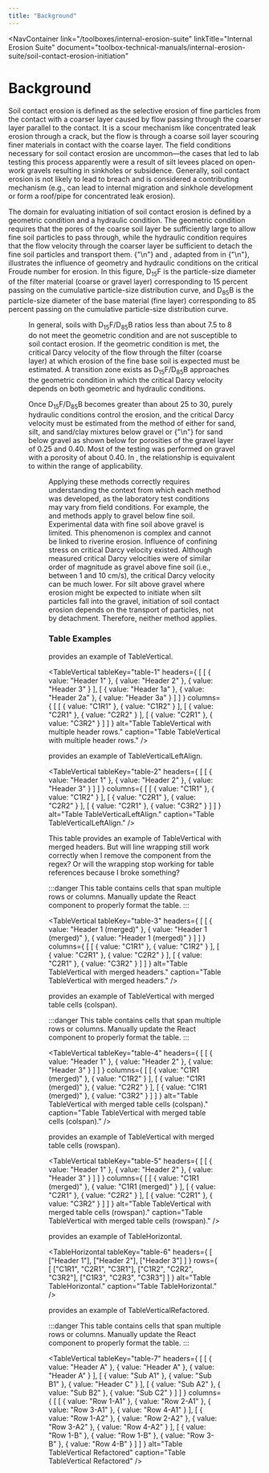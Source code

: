 ```yaml
---
title: "Background"
---
```



<NavContainer 
  link="/toolboxes/internal-erosion-suite"
  linkTitle="Internal Erosion Suite"
  document="toolbox-technical-manuals/internal-erosion-suite/soil-contact-erosion-initiation"
></NavContainer>

# Background

Soil contact erosion is defined as the selective erosion of fine particles from the contact with a coarser layer caused by flow passing through the
coarser layer parallel to the contact. It is a scour mechanism like concentrated leak erosion through a crack, but the flow is through a coarse soil
layer scouring finer materials in contact with the coarse layer. The field conditions necessary for soil contact erosion are uncommon—the cases that
led to lab testing this process apparently were a result of silt levees placed on open-work gravels resulting in sinkholes or subsidence. Generally,
soil contact erosion is not likely to lead to breach and is considered a contributing mechanism (e.g., can lead to internal migration and sinkhole
development or form a roof/pipe for concentrated leak erosion).

The domain for evaluating initiation of soil contact erosion is defined by a geometric condition and a hydraulic condition. The geometric condition
requires that the pores of the coarse soil layer be sufficiently large to allow fine soil particles to pass through, while the hydraulic condition
requires that the flow velocity through the coarser layer be sufficient to detach the fine soil particles and transport them.
{"\n"}<FigReference figKey="figure-8" /> and <TableReference tableKey="table-3" />, adapted from <Citation citationKey="Brauns1985" /> in
{"\n"}<Citation citationKey="Robbins2018" />, illustrates the influence of geometry and hydraulic conditions on the critical Froude number for
erosion. In this figure, D<sub>15</sub>F is the particle-size diameter of the filter material (coarse or gravel layer) corresponding to 15 percent
passing on the cumulative particle-size distribution curve, and D<sub>85</sub>B is the particle-size diameter of the base material (fine layer)
corresponding to 85 percent passing on the cumulative particle-size distribution curve.

<Figure
  figKey="figure-8"
  src="figures\toolbox-technical-manuals\internal-erosion-suite\soil-contact-erosion-initiation/v1.0/figure8.png"
  alt="Influence of geometric and hydraulic conditions on critical Froude number for erosion (adapted from Brauns 1985)."
  caption="Influence of geometric and hydraulic conditions on critical Froude number for erosion (adapted from Brauns 1985)."
/>

In general, soils with D<sub>15</sub>F/D<sub>85</sub>B ratios less than about 7.5 to 8 do not meet the geometric condition and are not susceptible to
soil contact erosion. If the geometric condition is met, the critical Darcy velocity of the flow through the filter (coarse layer) at which erosion of
the fine base soil is expected must be estimated. A transition zone exists as D<sub>15</sub>F/D<sub>85</sub>B approaches the geometric condition in
which the critical Darcy velocity depends on both geometric and hydraulic conditions.

Once D<sub>15</sub>F/D<sub>85</sub>B becomes greater than about 25 to 30, purely hydraulic conditions control the erosion, and the critical Darcy
velocity must be estimated from the method of either <Citation citationKey="Guidoux2010" /> for sand, silt, and sand/clay mixtures below gravel or
{"\n"}<Citation citationKey="Brauns1985" /> for sand below gravel as shown below for porosities of the gravel layer of 0.25 and 0.40. Most of the
testing was performed on gravel with a porosity of about 0.40. In <FigReference figKey="figure-9" />, the <Citation citationKey="Brauns1985" />
relationship is equivalent to <Citation citationKey="Guidoux2010" /> within the range of applicability.

<Figure
  figKey="figure-9"
  src="figures\toolbox-technical-manuals\internal-erosion-suite\soil-contact-erosion-initiation/v1.0/figure9.png"
  alt="Critical Darcy velocity for initiation of soil contact erosion."
  caption="Critical Darcy velocity for initiation of soil contact erosion."
/>

Applying these methods correctly requires understanding the context from which each method was developed, as the laboratory test conditions may vary
from field conditions. For example, the <Citation citationKey="Guidoux2010" /> and <Citation citationKey="Brauns1985" /> methods apply to gravel
below fine soil. Experimental data with fine soil above gravel is limited. This phenomenon is complex and cannot be linked to riverine erosion.
Influence of confining stress on critical Darcy velocity existed. Although measured critical Darcy velocities were of similar order of magnitude as
gravel above fine soil (i.e., between 1 and 10 cm/s), the critical Darcy velocity can be much lower. For silt above gravel where erosion might be
expected to initiate when silt particles fall into the gravel, initiation of soil contact erosion depends on the transport of particles, not by
detachment. Therefore, neither method applies.

### Table Examples

<TableReference tableKey="table-1" /> provides an example of TableVertical.

<TableVertical
  tableKey="table-1"
  headers={
[
    [
      { value: "Header 1" },
      { value: "Header 2" },
      { value: "Header 3" }
    ],
    [
      { value: "Header 1a" },
      { value: "Header 2a" },
      { value: "Header 3a" }
    ]
  ]
  }
  columns={
[
    [
      { value: "C1R1" },
      { value: "C1R2" }
    ],
    [
      { value: "C2R1" },
      { value: "C2R2" }
    ],
    [
      { value: "C2R1" },
      { value: "C3R2" }
    ]
  ]
  }
  alt="Table TableVertical with multiple header rows."
  caption="Table TableVertical with multiple header rows."
/>

<TableReference tableKey="table-2" /> provides an example of TableVerticalLeftAlign.

<TableVertical
  tableKey="table-2"
  headers={
[
    [
      { value: "Header 1" },
      { value: "Header 2" },
      { value: "Header 3" }
    ]
  ]
  }
  columns={
[
    [
      { value: "C1R1" },
      { value: "C1R2" }
    ],
    [
      { value: "C2R1" },
      { value: "C2R2" }
    ],
    [
      { value: "C2R1" },
      { value: "C3R2" }
    ]
  ]
  }
  alt="Table TableVerticalLeftAlign."
  caption="Table TableVerticalLeftAlign."
/>

This table <TableReference tableKey="table-3" /> provides an example of TableVertical with merged headers. But will line wrapping still work
correctly when I remove the component from the regex? Or will the wrapping stop working for table references because I broke something?

:::danger
This table contains cells that span multiple rows or columns. Manually update the React component to properly format the table.
:::

<TableVertical
  tableKey="table-3"
  headers={
[
    [
      { value: "Header 1 (merged)" },
      { value: "Header 1 (merged)" },
      { value: "Header 1 (merged)" }
    ]
  ]
  }
  columns={
[
    [
      { value: "C1R1" },
      { value: "C1R2" }
    ],
    [
      { value: "C2R1" },
      { value: "C2R2" }
    ],
    [
      { value: "C2R1" },
      { value: "C3R2" }
    ]
  ]
  }
  alt="Table TableVertical with merged headers."
  caption="Table TableVertical with merged headers."
/>

<TableReference tableKey="table-4" /> provides an example of TableVertical with merged table cells (colspan).

:::danger
This table contains cells that span multiple rows or columns. Manually update the React component to properly format the table.
:::

<TableVertical
  tableKey="table-4"
  headers={
[
    [
      { value: "Header 1" },
      { value: "Header 2" },
      { value: "Header 3" }
    ]
  ]
  }
  columns={
[
    [
      { value: "C1R1 (merged)" },
      { value: "C1R2" }
    ],
    [
      { value: "C1R1 (merged)" },
      { value: "C2R2" }
    ],
    [
      { value: "C1R1 (merged)" },
      { value: "C3R2" }
    ]
  ]
  }
  alt="Table TableVertical with merged table cells (colspan)."
  caption="Table TableVertical with merged table cells (colspan)."
/>

<TableReference tableKey="table-5" /> provides an example of TableVertical with merged table cells (rowspan).

<TableVertical
  tableKey="table-5"
  headers={
[
    [
      { value: "Header 1" },
      { value: "Header 2" },
      { value: "Header 3" }
    ]
  ]
  }
  columns={
[
    [
      { value: "C1R1 (merged)" },
      { value: "C1R1 (merged)" }
    ],
    [
      { value: "C2R1" },
      { value: "C2R2" }
    ],
    [
      { value: "C2R1" },
      { value: "C3R2" }
    ]
  ]
  }
  alt="Table TableVertical with merged table cells (rowspan)."
  caption="Table TableVertical with merged table cells (rowspan)."
/>

<TableReference tableKey="table-6" /> provides an example of TableHorizontal.

<TableHorizontal
  tableKey="table-6"
  headers={
    [
      ["Header 1"], 
      ["Header 2"], 
      ["Header 3"]
    ]
  }
  rows={
    [
      ["C1R1", "C2R1", "C3R1"],
      ["C1R2", "C2R2", "C3R2"],
      ["C1R3", "C2R3", "C3R3"]
    ]
  }
  alt="Table TableHorizontal."
  caption="Table TableHorizontal."
/>

<TableReference tableKey="table-7" /> provides an example of TableVerticalRefactored.

:::danger
This table contains cells that span multiple rows or columns. Manually update the React component to properly format the table.
:::

<TableVertical
  tableKey="table-7"
  headers={
[
    [
      { value: "Header A" },
      { value: "Header A" },
      { value: "Header A" }
    ],
    [
      { value: "Sub A1" },
      { value: "Sub B1" },
      { value: "Header C" }
    ],
    [
      { value: "Sub A2" },
      { value: "Sub B2" },
      { value: "Sub C2" }
    ]
  ]
  }
  columns={
[
    [
      { value: "Row 1-A1" },
      { value: "Row 2-A1" },
      { value: "Row 3-A1" },
      { value: "Row 4-A1" }
    ],
    [
      { value: "Row 1-A2" },
      { value: "Row 2-A2" },
      { value: "Row 3-A2" },
      { value: "Row 4-A2" }
    ],
    [
      { value: "Row 1-B" },
      { value: "Row 1-B" },
      { value: "Row 3-B" },
      { value: "Row 4-B" }
    ]
  ]
  }
  alt="Table TableVertical Refactored"
  caption="Table TableVertical Refactored"
/>

<CitationFootnote />
